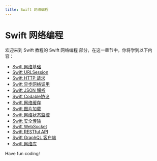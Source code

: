 ```yaml
---
title: Swift 网络编程
---
```


# Swift 网络编程

欢迎来到 Swift 教程的 Swift 网络编程 部分，在这一章节中，你将学到以下内容：

- [Swift 网络基础](./0-swift-network-basics.mdx)
- [Swift URLSession](./1-swift-urlsession.mdx)
- [Swift HTTP 请求](./2-swift-http-request.mdx)
- [Swift 异步网络调用](./3-swift-asynchronous-network-call.mdx)
- [Swift JSON 解析](./4-swift-json-parsing.mdx)
- [Swift Codable协议](./5-swift-codable-protocol.mdx)
- [Swift 网络缓存](./6-swift-network-cache.mdx)
- [Swift 图片加载](./7-swift-image-loading.mdx)
- [Swift 网络状态监控](./8-swift-network-status-monitoring.mdx)
- [Swift 安全传输](./9-swift-secure-transmission.mdx)
- [Swift WebSocket](./10-swift-websocket.mdx)
- [Swift RESTful API](./11-swift-restful-api.mdx)
- [Swift GraphQL 客户端](./12-swift-graphql-client.mdx)
- [Swift 网络库](./13-swift-network-library.mdx)

Have fun coding!